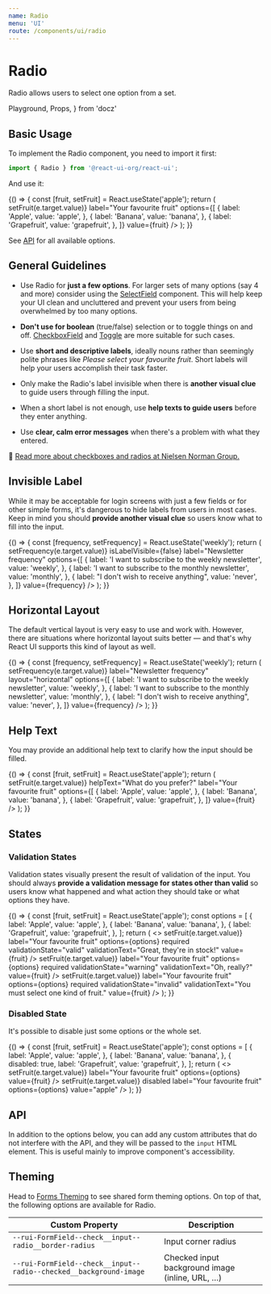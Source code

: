 ```yaml
---
name: Radio
menu: 'UI'
route: /components/ui/radio
---
```


# Radio

Radio allows users to select one option from a set.

  Playground,
  Props,
} from 'docz'

## Basic Usage

To implement the Radio component, you need to import it first:

```js
import { Radio } from '@react-ui-org/react-ui';
```

And use it:

<Playground>
  {() => {
    const [fruit, setFruit] = React.useState('apple');
    return (
      <Radio
        changeHandler={(e) => setFruit(e.target.value)}
        label="Your favourite fruit"
        options={[
          {
            label: 'Apple',
            value: 'apple',
          },
          {
            label: 'Banana',
            value: 'banana',
          },
          {
            label: 'Grapefruit',
            value: 'grapefruit',
          },
        ]}
        value={fruit}
      />
    );
  }}
</Playground>

See [API](#api) for all available options.

## General Guidelines

- Use Radio for **just a few options**. For larger sets of many options (say 4
  and more) consider using the [SelectField](/components/ui/select-field)
  component. This will help keep your UI clean and uncluttered and prevent your
  users from being overwhelmed by too many options.

- **Don't use for boolean** (true/false) selection or to toggle things on and
  off. [CheckboxField](/components/ui/checkbox-field) and
  [Toggle](/components/ui/toggle) are more suitable for such cases.

- Use **short and descriptive labels**, ideally nouns rather than seemingly
  polite phrases like _Please select your favourite fruit_. Short labels will
  help your users accomplish their task faster.

- Only make the Radio's label invisible when there is **another visual
  clue** to guide users through filling the input.

- When a short label is not enough, use **help texts to guide users** before
  they enter anything.

- Use **clear, calm error messages** when there's a problem with what they
  entered.

📖 [Read more about checkboxes and radios at Nielsen Norman Group.](https://www.nngroup.com/articles/checkboxes-vs-radio-buttons/)

## Invisible Label

While it may be acceptable for login screens with just a few fields or for other
simple forms, it's dangerous to hide labels from users in most cases. Keep in
mind you should **provide another visual clue** so users know what to fill into
the input.

<Playground>
  {() => {
    const [frequency, setFrequency] = React.useState('weekly');
    return (
      <Radio
        changeHandler={(e) => setFrequency(e.target.value)}
        isLabelVisible={false}
        label="Newsletter frequency"
        options={[
          {
            label: 'I want to subscribe to the weekly newsletter',
            value: 'weekly',
          },
          {
            label: 'I want to subscribe to the monthly newsletter',
            value: 'monthly',
          },
          {
            label: "I don't wish to receive anything",
            value: 'never',
          },
        ]}
        value={frequency}
      />
    );
  }}
</Playground>

## Horizontal Layout

The default vertical layout is very easy to use and work with. However, there
are situations where horizontal layout suits better — and that's why React UI
supports this kind of layout as well.

<Playground>
  {() => {
    const [frequency, setFrequency] = React.useState('weekly');
    return (
      <Radio
        changeHandler={(e) => setFrequency(e.target.value)}
        label="Newsletter frequency"
        layout="horizontal"
        options={[
          {
            label: 'I want to subscribe to the weekly newsletter',
            value: 'weekly',
          },
          {
            label: 'I want to subscribe to the monthly newsletter',
            value: 'monthly',
          },
          {
            label: "I don't wish to receive anything",
            value: 'never',
          },
        ]}
        value={frequency}
      />
    );
  }}
</Playground>

## Help Text

You may provide an additional help text to clarify how the input should be
filled.

<Playground>
  {() => {
    const [fruit, setFruit] = React.useState('apple');
    return (
      <Radio
        changeHandler={(e) => setFruit(e.target.value)}
        helpText="What do you prefer?"
        label="Your favourite fruit"
        options={[
          {
            label: 'Apple',
            value: 'apple',
          },
          {
            label: 'Banana',
            value: 'banana',
          },
          {
            label: 'Grapefruit',
            value: 'grapefruit',
          },
        ]}
        value={fruit}
      />
    );
  }}
</Playground>

## States

### Validation States

Validation states visually present the result of validation of the input. You
should always **provide a validation message for states other than valid** so
users know what happened and what action they should take or what options they
have.

<Playground>
  {() => {
    const [fruit, setFruit] = React.useState('apple');
    const options = [
      {
        label: 'Apple',
        value: 'apple',
      },
      {
        label: 'Banana',
        value: 'banana',
      },
      {
        label: 'Grapefruit',
        value: 'grapefruit',
      },
    ];
    return (
      <>
        <Radio
          changeHandler={(e) => setFruit(e.target.value)}
          label="Your favourite fruit"
          options={options}
          required
          validationState="valid"
          validationText="Great, they're in stock!"
          value={fruit}
        />
        <Radio
          changeHandler={(e) => setFruit(e.target.value)}
          label="Your favourite fruit"
          options={options}
          required
          validationState="warning"
          validationText="Oh, really?"
          value={fruit}
        />
        <Radio
          changeHandler={(e) => setFruit(e.target.value)}
          label="Your favourite fruit"
          options={options}
          required
          validationState="invalid"
          validationText="You must select one kind of fruit."
          value={fruit}
        />
      </>
    );
  }}
</Playground>

### Disabled State

It's possible to disable just some options or the whole set.

<Playground>
  {() => {
    const [fruit, setFruit] = React.useState('apple');
    const options = [
      {
        label: 'Apple',
        value: 'apple',
      },
      {
        label: 'Banana',
        value: 'banana',
      },
      {
        disabled: true,
        label: 'Grapefruit',
        value: 'grapefruit',
      },
    ];
    return (
      <>
        <Radio
          changeHandler={(e) => setFruit(e.target.value)}
          label="Your favourite fruit"
          options={options}
          value={fruit}
        />
        <Radio
          changeHandler={(e) => setFruit(e.target.value)}
          disabled
          label="Your favourite fruit"
          options={options}
          value="apple"
        />
      </>
    );
  }}
</Playground>

## API

In addition to the options below, you can add any custom attributes that do not
interfere with the API, and they will be passed to the `input` HTML element.
This is useful mainly to improve component's accessibility.

<Props table of={Radio} />

## Theming

Head to [Forms Theming](/customize/theming/forms) to see shared form theming
options. On top of that, the following options are available for Radio.

| Custom Property                                                    | Description                                    |
|--------------------------------------------------------------------|------------------------------------------------|
| `--rui-FormField--check__input--radio__border-radius`              | Input corner radius                            |
| `--rui-FormField--check__input--radio--checked__background-image` | Checked input background image (inline, URL, …) |
